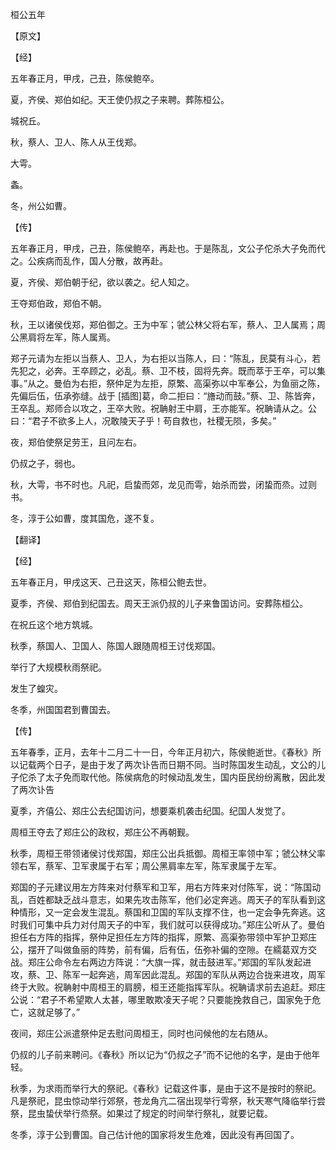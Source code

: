 

桓公五年

【原文】

【经】

五年春正月，甲戌，己丑，陈侯鲍卒。

夏，齐侯、郑伯如纪。天王使仍叔之子来聘。葬陈桓公。

城祝丘。

秋，蔡人、卫人、陈人从王伐郑。

大雩。

螽。

冬，州公如曹。

【传】

五年春正月，甲戌，己丑，陈侯鲍卒，再赴也。于是陈乱，文公子佗杀大子免而代之。公疾病而乱作，国人分散，故再赴。

夏，齐侯、郑伯朝于纪，欲以袭之。纪人知之。

王夺郑伯政，郑伯不朝。

秋，王以诸侯伐郑，郑伯御之。王为中军；虢公林父将右军，蔡人、卫人属焉；周公黑肩将左军，陈人属焉。

郑子元请为左拒以当蔡人、卫人，为右拒以当陈人，曰：“陈乱，民莫有斗心，若先犯之，必奔。王卒顾之，必乱。蔡、卫不枝，固将先奔。既而萃于王卒，可以集事。”从之。曼伯为右拒，祭仲足为左拒，原繁、高渠弥以中军奉公，为鱼丽之陈，先偏后伍，伍承弥缝。战于 [插图]葛，命二拒曰：“旝动而鼓。”蔡、卫、陈皆奔，王卒乱。郑师合以攻之，王卒大败。祝聃射王中肩，王亦能军。祝聃请从之。公曰：“君子不欲多上人，况敢陵天子乎！苟自救也，社稷无陨，多矣。”

夜，郑伯使祭足劳王，且问左右。

仍叔之子，弱也。

秋，大雩，书不时也。凡祀，启蛰而郊，龙见而雩，始杀而尝，闭蛰而烝。过则书。

冬，淳于公如曹，度其国危，遂不复。

【翻译】

【经】

五年春正月，甲戌这天、己丑这天，陈桓公鲍去世。

夏季，齐侯、郑伯到纪国去。周天王派仍叔的儿子来鲁国访问。安葬陈桓公。

在祝丘这个地方筑城。

秋季，蔡国人、卫国人、陈国人跟随周桓王讨伐郑国。

举行了大规模秋雨祭祀。

发生了蝗灾。

冬季，州国国君到曹国去。

【传】

五年春季，正月，去年十二月二十一日，今年正月初六，陈侯鲍逝世。《春秋》所以记载两个日子，是由于发了两次讣告而日期不同。当时陈国发生动乱，文公的儿子佗杀了太子免而取代他。陈侯病危的时候动乱发生，国内臣民纷纷离散，因此发了两次讣告

夏季，齐僖公、郑庄公去纪国访问，想要乘机袭击纪国。纪国人发觉了。

周桓王夺去了郑庄公的政权，郑庄公不再朝觐。

秋季，周桓王带领诸侯讨伐郑国，郑庄公出兵抵御。周桓王率领中军；虢公林父率领右军，蔡军、卫军隶属于右军；周公黑肩率左军，陈军隶属于左军。

郑国的子元建议用左方阵来对付蔡军和卫军，用右方阵来对付陈军，说：“陈国动乱，百姓都缺乏战斗意志，如果先攻击陈军，他们必定奔逃。周天子的军队看到这种情形，又一定会发生混乱。蔡国和卫国的军队支撑不住，也一定会争先奔逃。这时我们可集中兵力对付周天子的中军，我们就可以获得成功。”郑庄公听从了。曼伯担任右方阵的指挥，祭仲足担任左方阵的指挥，原繁、高渠弥带领中军护卫郑庄公，摆开了叫做鱼丽的阵势，前有偏，后有伍，伍弥补偏的空隙。在繻葛双方交战。郑庄公命令左右两边方阵说：“大旗一挥，就击鼓进军。”郑国的军队发起进攻，蔡、卫、陈军一起奔逃，周军因此混乱。郑国的军队从两边合拢来进攻，周军终于大败。祝聃射中周桓王的肩膀，桓王还能指挥军队。祝聃请求前去追赶。郑庄公说：“君子不希望欺人太甚，哪里敢欺凌天子呢？只要能挽救自己，国家免于危亡，这就足够了。”

夜间，郑庄公派遣祭仲足去慰问周桓王，同时也问候他的左右随从。

仍叔的儿子前来聘问。《春秋》所以记为“仍叔之子”而不记他的名字，是由于他年轻。

秋季，为求雨而举行大的祭祀。《春秋》记载这件事，是由于这不是按时的祭祀。凡是祭祀，昆虫惊动举行郊祭，苍龙角亢二宿出现举行雩祭，秋天寒气降临举行尝祭，昆虫蛰伏举行烝祭。如果过了规定的时间举行祭礼，就要记载。

冬季，淳于公到曹国。自己估计他的国家将发生危难，因此没有再回国了。

